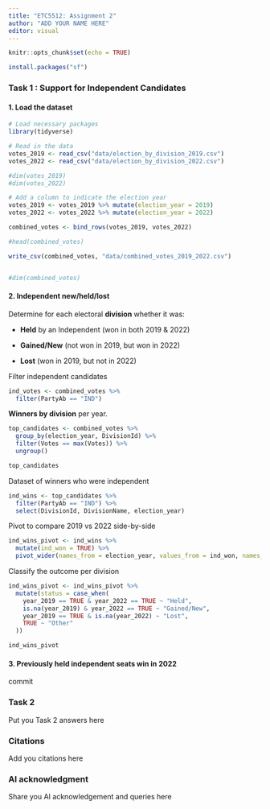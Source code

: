 ```yaml
---
title: "ETC5512: Assignment 2"
author: "ADD YOUR NAME HERE" 
editor: visual
---
```


```r
knitr::opts_chunk$set(echo = TRUE) 
```

```r
install.packages("sf")
```

### Task 1 : **Support for Independent Candidates** 

#### 1. Load the dataset

```r
# Load necessary packages
library(tidyverse)

# Read in the data
votes_2019 <- read_csv("data/election_by_division_2019.csv")
votes_2022 <- read_csv("data/election_by_division_2022.csv")

#dim(votes_2019)
#dim(votes_2022)

# Add a column to indicate the election year
votes_2019 <- votes_2019 %>% mutate(election_year = 2019)
votes_2022 <- votes_2022 %>% mutate(election_year = 2022)

combined_votes <- bind_rows(votes_2019, votes_2022)

#head(combined_votes)

write_csv(combined_votes, "data/combined_votes_2019_2022.csv")


#dim(combined_votes)
```

#### 2. Independent new/held/lost 

Determine for each electoral **division** whether it was:

-   **Held** by an Independent (won in both 2019 & 2022)

-   **Gained/New** (not won in 2019, but won in 2022)

-   **Lost** (won in 2019, but not in 2022)

Filter independent candidates

```r
ind_votes <- combined_votes %>%
  filter(PartyAb == "IND")

```

**Winners by division** per year.

```r
top_candidates <- combined_votes %>%
  group_by(election_year, DivisionId) %>%
  filter(Votes == max(Votes)) %>%
  ungroup()

top_candidates
```

Dataset of winners who were independent

```r
ind_wins <- top_candidates %>%
  filter(PartyAb == "IND") %>%
  select(DivisionId, DivisionName, election_year)

```

Pivot to compare 2019 vs 2022 side-by-side

```r
ind_wins_pivot <- ind_wins %>%
  mutate(ind_won = TRUE) %>%
  pivot_wider(names_from = election_year, values_from = ind_won, names_prefix = "year_")

```

Classify the outcome per division

```r
ind_wins_pivot <- ind_wins_pivot %>%
  mutate(status = case_when(
    year_2019 == TRUE & year_2022 == TRUE ~ "Held",
    is.na(year_2019) & year_2022 == TRUE ~ "Gained/New",
    year_2019 == TRUE & is.na(year_2022) ~ "Lost",
    TRUE ~ "Other"
  ))

ind_wins_pivot
```

#### 3. Previously held independent seats win in 2022

commit

### Task 2

Put you Task 2 answers here

### Citations

Add you citations here

### AI acknowledgment

Share you AI acknowledgement and queries here
